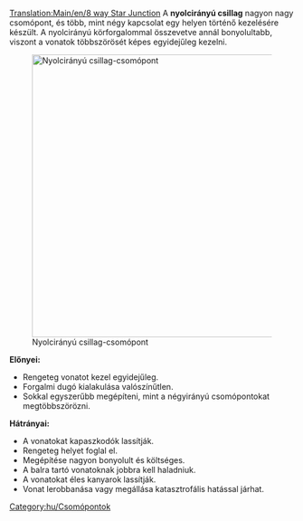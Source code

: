 [[Translation:Main/en/8 way Star Junction]]
{{en/-}}{{hu/Csomópontmenü}}
A '''nyolcirányú csillag''' nagyon nagy csomópont, és több, mint négy kapcsolat egy helyen történő kezelésére készült. A nyolcirányú körforgalommal összevetve annál bonyolultabb, viszont a vonatok többszörösét képes egyidejűleg kezelni.

[[File:en/8 Way Star.png|thumb|center|500px|Nyolcirányú csillag-csomópont]]

'''Előnyei:'''
*Rengeteg vonatot kezel egyidejűleg.
*Forgalmi dugó kialakulása valószínűtlen.
*Sokkal egyszerűbb megépíteni, mint a négyirányú csomópontokat megtöbbszörözni.

'''Hátrányai:'''
*A vonatokat kapaszkodók lassítják.
*Rengeteg helyet foglal el.
*Megépítése nagyon bonyolult és költséges.
*A balra tartó vonatoknak jobbra kell haladniuk.
*A vonatokat éles kanyarok lassítják.
*Vonat lerobbanása vagy megállása katasztrofális hatással járhat.

[[Category:hu/Csomópontok]]